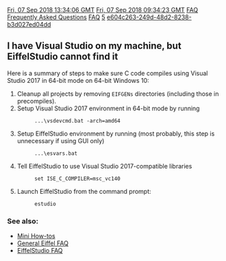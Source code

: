 [[Property:modification_date|Fri, 07 Sep 2018 13:34:06 GMT]]
[[Property:publication_date|Fri, 07 Sep 2018 09:34:23 GMT]]
[[Property:title|FAQ]]
[[Property:description|Frequently Asked Questions]]
[[Property:link_title|FAQ]]
[[Property:weight|5]]
[[Property:uuid|e604c263-249d-48d2-8238-b3d027ed04dd]]

== I have Visual Studio on my machine, but EiffelStudio cannot find it ==

Here is a summary of steps to make sure C code compiles using Visual Studio 2017 in 64-bit mode on 64-bit Windows 10:

# Cleanup all projects by removing <code lang="sh">EIFGENs</code> directories (including those in precompiles).
# Setup Visual Studio 2017 environment in 64-bit mode by running
#:<code lang="sh">...\vsdevcmd.bat -arch=amd64</code>
# Setup EiffelStudio environment by running (most probably, this step is unnecessary if using GUI only)
#:<code lang="sh">...\esvars.bat</code>
# Tell EiffelStudio to use Visual Studio 2017-compatible libraries
#:<code lang="sh">set ISE_C_COMPILER=msc_vc140</code>
# Launch EiffelStudio from the command prompt:
#:<code lang="sh">estudio</code>


=== See also: ===
*[https://www.eiffel.org/doc/uuid/B2E4622A-2495-47DD-9C02-B9940A026EC1 Mini How-tos]
* [https://www.eiffel.com/resources/faqs/eiffel-language/ General Eiffel FAQ]
* [https://www.eiffel.com/resources/faqs/eiffel-studio/ EiffelStudio FAQ]

